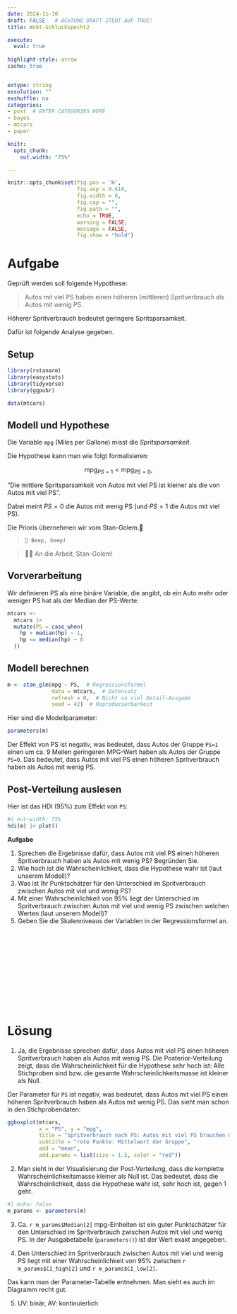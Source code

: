 ```yaml
---
date: 2024-11-10
draft: FALSE   # ACHTUNG DRAFT STEHT AUF TRUE!
title: Wskt-Schluckspecht2 

execute: 
  eval: true 
  
highlight-style: arrow 
cache: true


extype: string
exsolution: ""
exshuffle: no
categories:
- post  # ENTER CATEGORIES HERE
- bayes
- mtcars
- paper

knitr:
  opts_chunk:
    out.width: "75%"

---
```









```r
knitr::opts_chunk$set(fig.pos = 'H',
                      fig.asp = 0.618,
                      fig.width = 6,
                      fig.cap = "", 
                      fig.path = "",
                      echo = TRUE, 
                      warning = FALSE,
                      message = FALSE,
                      fig.show = "hold")
```







# Aufgabe


Geprüft werden soll folgende Hypothese:

>    Autos mit viel PS haben einen höheren (mittleren) Spritverbrauch als Autos mit wenig PS.


Höherer Spritverbrauch bedeutet geringere Spritsparsamkeit.


Dafür ist folgende Analyse gegeben.



## Setup

```r
library(rstanarm)
library(easystats)
library(tidyverse)
library(ggpubr)
```

```r
data(mtcars)
```


## Modell und Hypothese

Die Variable `mpg` (Miles per Gallone) misst die *Spritsparsamkeit*.

Die Hypothese kann man wie folgt formalisieren:

$$\text{mpg}_{PS=1} < \text{mpg}_{PS=0},$$

"Die mittlere Spritsparsamkeit von Autos mit viel PS ist kleiner als die von Autos mit viel PS".

Dabei meint $PS=0$ die Autos mit wenig PS (und $PS=1$ die Autos mit viel PS).

Die Prioris übernehmen wir vom Stan-Golem.🤖

>     🤖 Beep, beep!

>   👩‍🏫 An die Arbeit, Stan-Golem!


## Vorverarbeitung

Wir definieren PS als eine binäre Variable, die angibt, ob ein Auto mehr oder weniger PS hat als der Median der PS-Werte:


```r
mtcars <-
  mtcars |> 
  mutate(PS = case_when(
    hp > median(hp) ~ 1,
    hp <= median(hp) ~ 0
  ))
```


## Modell berechnen


```r
m <- stan_glm(mpg ~ PS,  # Regressionsformel
              data = mtcars,  # Datensatz
              refresh = 0,  # Nicht so viel Detail-Ausgabe
              seed = 42)  # Reproduzierbarkeit
```


Hier sind die Modellparameter:

```r
parameters(m)
```

Der Effekt von PS ist negativ, was bedeutet, dass Autos der Gruppe `PS=1` einen um ca. 9 Meilen geringeren MPG-Wert haben als Autos der Gruppe `PS=0`. Das bedeutet, dass Autos mit viel PS einen höheren Spritverbrauch haben als Autos mit wenig PS.



## Post-Verteilung auslesen

Hier ist das HDI (95%) zum Effekt von `PS`:   

```r
#| out-width: 75%
hdi(m) |> plot()
```



**Aufgabe**

1. Sprechen die Ergebnisse dafür, dass Autos mit viel PS einen höheren Spritverbrauch haben als Autos mit wenig PS? Begründen Sie.
2. Wie hoch ist die Wahrscheinlichkeit, dass die Hypothese wahr ist (laut unserem Modell)?
3. Was ist Ihr Punktschätzer für den Unterschied im Spritverbrauch zwischen Autos mit viel und wenig PS? 
4. Mit einer Wahrscheinlichkeit von 95% liegt der Unterschied im Spritverbrauch zwischen Autos mit viel und wenig PS zwischen welchen Werten (laut unserem Modell)? 
5. Geben Sie die Skalenniveaus der Variablen in der Regressionsformel an.

</br>
</br>
</br>
</br>
</br>
</br>
</br>
</br>
</br>
</br>

# Lösung


1. Ja, die Ergebnisse sprechen dafür, dass Autos mit viel PS einen höheren Spritverbrauch haben als Autos mit wenig PS. Die Posterior-Verteilung zeigt, dass die Wahrscheinlichkeit für die Hypothese sehr hoch ist: Alle Stichproben sind bzw. die gesamte Wahrscheinlichkeitsmasse ist kleiner als Null.

Der Parameter für `PS` ist negativ, was bedeutet, dass Autos mit viel PS einen höheren Spritverbrauch haben als Autos mit wenig PS. Das sieht man schon in den Stichprobendaten:

    
```r
ggboxplot(mtcars, 
          x = "PS", y = "mpg", 
          title = "Spritverbrauch nach PS: Autos mit viel PS brauchen mehr Sprit als Autos mit wenig PS",
          subtitle = "rote Punkte: Mittelwert der Gruppe",
          add = "mean", 
          add.params = list(size = 1.5, color = "red"))
```

2. Man sieht in der Visualisierung der Post-Verteilung, dass die komplette Wahrscheinlichkeitsmasse kleiner als Null ist. Das bedeutet, dass die Wahrscheinlichkeit, dass die Hypothese wahr ist, sehr hoch ist, gegen 1 geht.




```r
#| echo: false
m_params <- parameters(m)
```


3. Ca. `r m_params$Median[2]` mpg-Einheiten ist ein guter Punktschätzer für den Unterschied im Spritverbrauch zwischen Autos mit viel und wenig PS.
In der Ausgabetabelle (`parameters()`) ist der Wert exakt angegeben.




4. Den Unterschied im Spritverbrauch zwischen Autos mit viel und wenig PS liegt mit einer Wahrscheinlichkeit von 95% zwischen `r m_params$CI_high[2]` und `r m_params$CI_low[2]`.

Das kann man der Parameter-Tabelle entnehmen. 
Man sieht es auch im Diagramm recht gut.

5. UV: binär, AV: kontinuierlich

